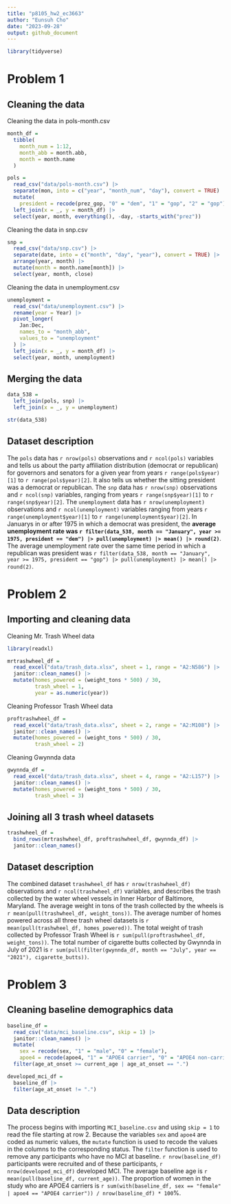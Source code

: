 ```yaml
---
title: "p8105_hw2_ec3663"
author: "Eunsuh Cho"
date: "2023-09-28"
output: github_document
---
```


```r
library(tidyverse)
```


# Problem 1

## Cleaning the data

Cleaning the data in pols-month.csv

```r
month_df = 
  tibble(
    month_num = 1:12,
    month_abb = month.abb,
    month = month.name
  )

pols = 
  read_csv("data/pols-month.csv") |>
  separate(mon, into = c("year", "month_num", "day"), convert = TRUE) |>
  mutate(
    president = recode(prez_gop, "0" = "dem", "1" = "gop", "2" = "gop")) |>
  left_join(x = _, y = month_df) |> 
  select(year, month, everything(), -day, -starts_with("prez")) 
```

Cleaning the data in snp.csv

```r
snp = 
  read_csv("data/snp.csv") |>
  separate(date, into = c("month", "day", "year"), convert = TRUE) |>
  arrange(year, month) |>
  mutate(month = month.name[month]) |>
  select(year, month, close) 
```

Cleaning the data in unemployment.csv

```r
unemployment = 
  read_csv("data/unemployment.csv") |>
  rename(year = Year) |>
  pivot_longer(
    Jan:Dec, 
    names_to = "month_abb",
    values_to = "unemployment"
  ) |> 
  left_join(x = _, y = month_df) |> 
  select(year, month, unemployment)
```

## Merging the data

```r
data_538 = 
  left_join(pols, snp) |>
  left_join(x = _, y = unemployment)

str(data_538)
```

## Dataset description

The `pols` data has `r nrow(pols)` observations and `r ncol(pols)` variables and tells us about the party affiliation distribution (democrat or republican) for governors and senators for a given year from years `r range(pols$year)[1]` to `r range(pols$year)[2]`. It also tells us whether the sitting president was a democrat or republican. The `snp` data has `r nrow(snp)` observations and `r ncol(snp)` variables, ranging from years `r range(snp$year)[1]` to `r range(snp$year)[2]`. The `unemployment` data has `r nrow(unemployment)` observations and `r ncol(unemployment)` variables ranging from years `r range(unemployment$year)[1]` to `r range(unemployment$year)[2]`. In Januarys in or after 1975 in which a democrat was president, the **average unemployment rate was `r filter(data_538, month == "January", year >= 1975, president == "dem") |> pull(unemployment) |> mean() |> round(2)`**.  The average unemployment rate over the same time period in which a republican was president was `r filter(data_538, month == "January", year >= 1975, president == "gop") |> pull(unemployment) |> mean() |> round(2)`.



# Problem 2

## Importing and cleaning data

Cleaning Mr. Trash Wheel data

```r
library(readxl)

mrtrashwheel_df =
  read_excel("data/trash_data.xlsx", sheet = 1, range = "A2:N586") |> 
  janitor::clean_names() |> 
  mutate(homes_powered = (weight_tons * 500) / 30,
         trash_wheel = 1,
         year = as.numeric(year))
```

Cleaning Professor Trash Wheel data

```r
proftrashwheel_df =
  read_excel("data/trash_data.xlsx", sheet = 2, range = "A2:M108") |> 
  janitor::clean_names() |> 
  mutate(homes_powered = (weight_tons * 500) / 30,
         trash_wheel = 2)
```

Cleaning Gwynnda data
```r
gwynnda_df =
  read_excel("data/trash_data.xlsx", sheet = 4, range = "A2:L157") |> 
  janitor::clean_names() |> 
  mutate(homes_powered = (weight_tons * 500) / 30,
         trash_wheel = 3)
```

## Joining all 3 trash wheel datasets

```r
trashwheel_df =
  bind_rows(mrtrashwheel_df, proftrashwheel_df, gwynnda_df) |> 
  janitor::clean_names()
```

## Dataset description

The combined dataset `trashwheel_df` has `r nrow(trashwheel_df)` observations and `r ncol(trashwheel_df)` variables, and describes the trash collected by the water wheel vessels in Inner Harbor of Baltimore, Maryland. The average weight in tons of the trash collected by the wheels is `r mean(pull(trashwheel_df, weight_tons))`. The average number of homes powered across all three trash wheel datasets is `r mean(pull(trashwheel_df, homes_powered))`. The total weight of trash collected by Professor Trash Wheel is `r sum(pull(proftrashwheel_df, weight_tons))`. The total number of cigarette butts collected by Gwynnda in July of 2021 is `r sum(pull(filter(gwynnda_df, month == "July", year == "2021"), cigarette_butts))`.

# Problem 3

## Cleaning baseline demographics data

```r
baseline_df =
  read_csv("data/mci_baseline.csv", skip = 1) |> 
  janitor::clean_names() |> 
  mutate(
    sex = recode(sex, "1" = "male", "0" = "female"),
    apoe4 = recode(apoe4, "1" = "APOE4 carrier", "0" = "APOE4 non-carrier")) |> 
  filter(age_at_onset >= current_age | age_at_onset == ".")

developed_mci_df =
  baseline_df |> 
  filter(age_at_onset != ".")
```

## Data description

The process begins with importing `MCI_baseline.csv` and using `skip = 1` to read the file starting at row 2. Because the variables `sex` and `apoe4` are coded as numeric values, the `mutate` function is used to recode the values in the columns to the corresponding status. The `filter` function is used to remove any participants who have no MCI at baseline. `r nrow(baseline_df)` participants were recruited and of these participants, `r nrow(developed_mci_df)` developed MCI. The average baseline age is `r mean(pull(baseline_df, current_age))`. The proportion of women in the study who are APOE4 carriers is `r sum(with(baseline_df, sex == "female" | apoe4 == "APOE4 carrier")) / nrow(baseline_df) * 100`%.






